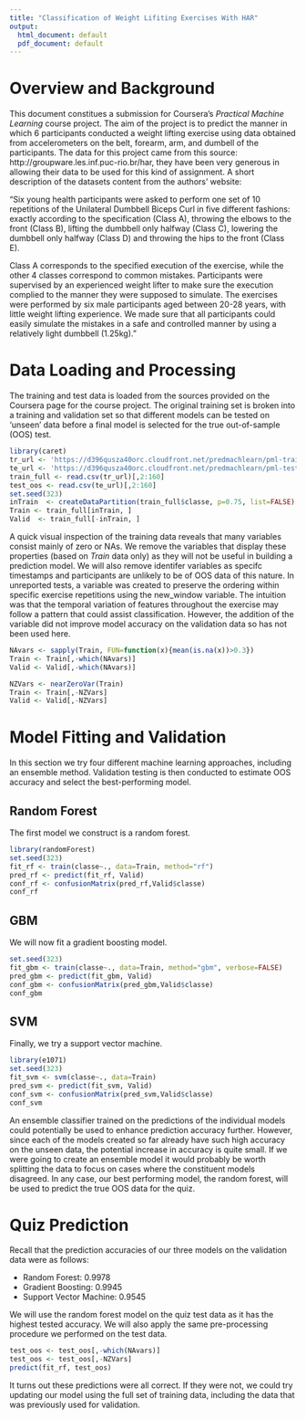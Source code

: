 ---
title: "Classification of Weight Lifiting Exercises With HAR"
output:
  html_document: default
  pdf_document: default
---
# Overview and Background
This document constitues a submission for Coursera's *Practical Machine Learning* course project. The aim of the project is to predict the manner in which 6 participants conducted a weight lifting exercise using data obtained from accelerometers on the belt, forearm, arm, and dumbell of the participants. The data for this project came from this source: http://groupware.les.inf.puc-rio.br/har, they have been very generous in allowing their data to be used for this kind of assignment. A short description of the datasets content from the authors' website:

"Six young health participants were asked to perform one set of 10 repetitions of the Unilateral Dumbbell Biceps Curl in five different fashions: exactly according to the specification (Class A), throwing the elbows to the front (Class B), lifting the dumbbell only halfway (Class C), lowering the dumbbell only halfway (Class D) and throwing the hips to the front (Class E).

Class A corresponds to the specified execution of the exercise, while the other 4 classes correspond to common mistakes. Participants were supervised by an experienced weight lifter to make sure the execution complied to the manner they were supposed to simulate. The exercises were performed by six male participants aged between 20-28 years, with little weight lifting experience. We made sure that all participants could easily simulate the mistakes in a safe and controlled manner by using a relatively light dumbbell (1.25kg)."


# Data Loading and Processing
The training and test data is loaded from the sources provided on the Coursera page for the course project. The original training set is broken into a training and validation set so that different models can be tested on 'unseen' data before a final model is selected for the true out-of-sample (OOS) test.
 
```{r, echo=TRUE, message=FALSE, cache=TRUE}
library(caret)
tr_url <- 'https://d396qusza40orc.cloudfront.net/predmachlearn/pml-training.csv'
te_url <- 'https://d396qusza40orc.cloudfront.net/predmachlearn/pml-testing.csv'
train_full <- read.csv(tr_url)[,2:160]
test_oos <- read.csv(te_url)[,2:160]
set.seed(323)
inTrain  <- createDataPartition(train_full$classe, p=0.75, list=FALSE)
Train <- train_full[inTrain, ]
Valid  <- train_full[-inTrain, ]
```
A quick visual inspection of the training data reveals that many variables consist mainly of zero or NAs. We remove the variables that display these properties (based on *Train* data only) as they will not be useful in building a prediction model. We will also remove identifer variables as specifc timestamps and participants are unlikely to be of OOS data of this nature. In unreported tests, a variable was created to preserve the ordering within specific exercise repetitions using the new_window variable. The intuition was that the temporal variation of features throughout the exercise may follow a pattern that could assist classification. However, the addition of the variable did not improve model accuracy on the validation data so has not been used here.
```{r, echo=TRUE, cache=TRUE}
NAvars <- sapply(Train, FUN=function(x){mean(is.na(x))>0.3})
Train <- Train[,-which(NAvars)]
Valid <- Valid[,-which(NAvars)]

NZVars <- nearZeroVar(Train)
Train <- Train[,-NZVars]
Valid <- Valid[,-NZVars]
```

# Model Fitting and Validation
In this section we try four different machine learning approaches, including an ensemble method.
Validation testing is then conducted to estimate OOS accuracy and select the best-performing model.

## Random Forest
The first model we construct is a random forest.

```{r, echo=TRUE,message=FALSE,cache=TRUE}
library(randomForest)
set.seed(323)
fit_rf <- train(classe~., data=Train, method="rf")
pred_rf <- predict(fit_rf, Valid)
conf_rf <- confusionMatrix(pred_rf,Valid$classe)
conf_rf
```

## GBM
We will now fit a gradient boosting model.
```{r, echo=TRUE,message=FALSE,cache=TRUE}
set.seed(323)
fit_gbm <- train(classe~., data=Train, method="gbm", verbose=FALSE)
pred_gbm <- predict(fit_gbm, Valid)
conf_gbm <- confusionMatrix(pred_gbm,Valid$classe)
conf_gbm
```

## SVM
Finally, we try a support vector machine.

```{r, echo=TRUE,message=FALSE,cache=TRUE}
library(e1071)
set.seed(323)
fit_svm <- svm(classe~., data=Train)
pred_svm <- predict(fit_svm, Valid)
conf_svm <- confusionMatrix(pred_svm,Valid$classe)
conf_svm
```

An ensemble classifier trained on the predictions of the individual models could 
potentially be used to enhance prediction accuracy further. However, since each of the 
models created so far already have such high accuracy on the unseen data, the
potential increase in accuracy is quite small. If we were going to create an ensemble model
 it would probably be worth splitting the data to focus on cases where the constituent models 
 disagreed. In any case, our best performing model, the random forest, will be used to 
 predict the true OOS data for the quiz.

# Quiz Prediction
Recall that the prediction accuracies of our three models on the validation data 
were as follows:

* Random Forest: 0.9978
* Gradient Boosting: 0.9945
* Support Vector Machine: 0.9545

We will use the random forest model on the quiz test data as it has the highest
 tested accuracy. We will also apply the same pre-processing procedure we 
 performed on the test data.

```{r, echo=TRUE,message=FALSE,cache=TRUE}
test_oos <- test_oos[,-which(NAvars)]
test_oos <- test_oos[,-NZVars]
predict(fit_rf, test_oos)
```

It turns out these predictions were all correct. If they were not, we could try 
updating our model using the full set of training data, including the data that 
was previously used for validation.
